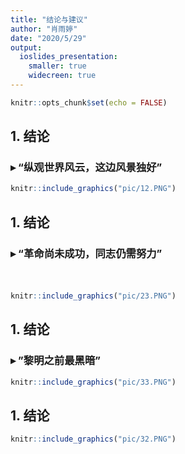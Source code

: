```yaml
---
title: "结论与建议"
author: "肖雨婷"
date: "2020/5/29"
output: 
  ioslides_presentation:
    smaller: true
    widecreen: true
---
```


```r
knitr::opts_chunk$set(echo = FALSE)
```

## 1. 结论

###  **$\blacktriangleright$ “纵观世界风云，这边风景独好”**

```r
knitr::include_graphics("pic/12.PNG")
```



## 1. 结论

###  **$\blacktriangleright$ “革命尚未成功，同志仍需努力”**
　
```r
knitr::include_graphics("pic/23.PNG")
```




## 1. 结论

###  **$\blacktriangleright$ ”黎明之前最黑暗"**

```r
knitr::include_graphics("pic/33.PNG")
```




## 1. 结论

```r
knitr::include_graphics("pic/32.PNG")
```



